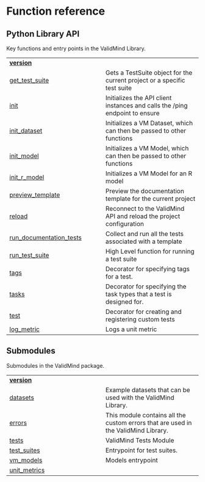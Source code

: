 # Function reference {.doc .doc-index}

## Python Library API

Key functions and entry points in the ValidMind Library.

| | |
| --- | --- |
| [__version__](__version__.qmd#validmind.__version__) |  |
| [get_test_suite](get_test_suite.qmd#validmind.get_test_suite) | Gets a TestSuite object for the current project or a specific test suite |
| [init](init.qmd#validmind.init) | Initializes the API client instances and calls the /ping endpoint to ensure |
| [init_dataset](init_dataset.qmd#validmind.init_dataset) | Initializes a VM Dataset, which can then be passed to other functions |
| [init_model](init_model.qmd#validmind.init_model) | Initializes a VM Model, which can then be passed to other functions |
| [init_r_model](init_r_model.qmd#validmind.init_r_model) | Initializes a VM Model for an R model |
| [preview_template](preview_template.qmd#validmind.preview_template) | Preview the documentation template for the current project |
| [reload](reload.qmd#validmind.reload) | Reconnect to the ValidMind API and reload the project configuration |
| [run_documentation_tests](run_documentation_tests.qmd#validmind.run_documentation_tests) | Collect and run all the tests associated with a template |
| [run_test_suite](run_test_suite.qmd#validmind.run_test_suite) | High Level function for running a test suite |
| [tags](tags.qmd#validmind.tags) | Decorator for specifying tags for a test. |
| [tasks](tasks.qmd#validmind.tasks) | Decorator for specifying the task types that a test is designed for. |
| [test](test.qmd#validmind.test) | Decorator for creating and registering custom tests |
| [log_metric](log_metric.qmd#validmind.log_metric) | Logs a unit metric |

## Submodules

Submodules in the ValidMind package.

| | |
| --- | --- |
| [__version__](__version__.qmd#validmind.__version__) |  |
| [datasets](datasets.qmd#validmind.datasets) | Example datasets that can be used with the ValidMind Library. |
| [errors](errors.qmd#validmind.errors) | This module contains all the custom errors that are used in the ValidMind Library. |
| [tests](tests.qmd#validmind.tests) | ValidMind Tests Module |
| [test_suites](test_suites.qmd#validmind.test_suites) | Entrypoint for test suites. |
| [vm_models](vm_models.qmd#validmind.vm_models) | Models entrypoint |
| [unit_metrics](unit_metrics.qmd#validmind.unit_metrics) |  |